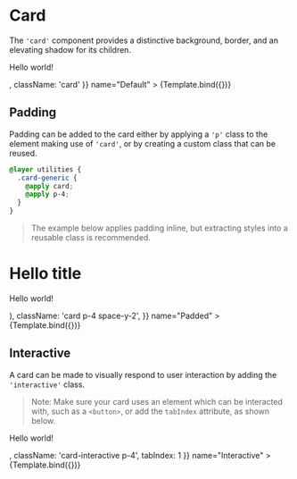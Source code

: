

<Meta title="Components/Card" />

# Card

The `'card'` component provides a distinctive background, border, and an elevating shadow for its children.

<Canvas>
  <Story
    args={{ children: <p>Hello world!</p>, className: 'card' }}
    name="Default"
  >
    {Template.bind({})}
  </Story>
</Canvas>

## Padding

Padding can be added to the card either by applying a `'p'` class to the element making use of `'card'`, or by creating a custom class that can be reused.

```css
@layer utilities {
  .card-generic {
    @apply card;
    @apply p-4;
  }
}
```

> The example below applies padding inline, but extracting styles into a reusable class is recommended.

<Canvas>
  <Story
    args={{
      children: (
        <>
          <h1 className="font-semibold text-2xl">Hello title</h1>
          <p>Hello world!</p>
        </>
      ),
      className: 'card p-4 space-y-2',
    }}
    name="Padded"
  >
    {Template.bind({})}
  </Story>
</Canvas>

## Interactive

A card can be made to visually respond to user interaction by adding the `'interactive'` class.

> Note: Make sure your card uses an element which can be interacted with, such as a `<button>`, or add the `tabIndex` attribute, as shown below.

<Canvas>
  <Story
    args={{ children: <p>Hello world!</p>, className: 'card-interactive p-4', tabIndex: 1 }}
    name="Interactive"
  >
    {Template.bind({})}
  </Story>
</Canvas>
